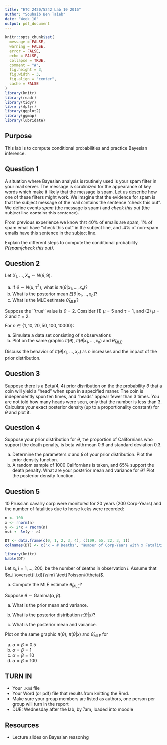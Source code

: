 ```yaml
---
title: "ETC 2420/5242 Lab 10 2016"
author: "Souhaib Ben Taieb"
date: "Week 10"
output: pdf_document
---
```


```r
knitr::opts_chunk$set(
  message = FALSE,
  warning = FALSE,
  error = FALSE, 
  echo = FALSE, 
  collapse = TRUE,
  comment = "#",
  fig.height = 3,
  fig.width = 3,
  fig.align = "center",
  cache = FALSE
)
library(knitr)
library(readr)
library(tidyr)
library(dplyr)
library(ggplot2)
library(ggmap)
library(lubridate)
```

## Purpose

This lab is to compute conditional probabilities and practice Bayesian inference.

## Question 1

A situation where Bayesian analysis is routinely used is your spam filter in your mail server. The message is scrutinized for the appearance of key words which make it likely that the message is spam. Let us describe how one of these filters might work. We imagine that the evidence for spam is that the subject message of the mail contains the sentence "check this out". We define events *spam* (the message is spam) and *check this out* (the subject line contains this sentence).

From previous experience we know that 40% of emails are spam, 1% of spam email have "check this out" in the subject line, and .4% of non-spam emails have this sentence in the subject line.

Explain the different steps to compute the conditional probability *$P(\text{spam} | \text{check this out})$*.

## Question 2

Let $X_1, \dots, X_n \sim N(\theta, 9)$.

a. If $\theta \sim N(\mu, \tau^2)$, what is $\pi(\theta|x_1, \dots, x_n)$?
b. What is the posterior mean $E[\theta|x_1, \dots, x_n]$?
c. What is the MLE estimate $\hat{\theta}_\text{MLE}$?


Suppose the ``true'' value is $\theta = 2$. Consider (1) $\mu = 5$ and $\tau = 1$, and (2) $\mu = 2$ and $\tau = 2$.

For $n \in \{1, 10, 20, 50, 100, 10000\}$:

a. Simulate a data set consisting of $n$ observations
b. Plot on the same graphic $\pi(\theta)$, $\pi(\theta|x_1, \dots, x_n)$ and $\hat{\theta}_\text{MLE}$.

Discuss the behavior of $\pi(\theta|x_1, \dots, x_n)$ as $n$ increases and the impact of the prior distribution.


## Question 3

Suppose  there is a Beta(4, 4) prior distribution on the the probability $\theta$ that a coin will yield a "head" when spun in a specified maner. The coin is independently spun ten times, and "heads" appear fewer than 3 times. You are not told how many heads were seen, only that the number is less than 3. Calculate your exact posterior density (up to a proportionality constant) for $\theta$ and plot it.

## Question 4

Suppose your prior distribution for $\theta$, the proportion of Californians who support the death penalty, is beta with mean 0.6 and standard deviation 0.3.

a. Determine the parameters $\alpha$ and $\beta$ of your prior distribution. Plot the prior density function.
b. A random sample of 1000 Californians is taken, and 65% support the death penalty. What are your posterior mean and variance for $\theta$? Plot the posterior density function.

## Question 5

10 Prussian cavalry corp were monitored for 20 years (200 Corp-Years) and the number of fatalities due to horse kicks were recorded:

```r
n <- 100
x <- rnorm(n)
y <- 2*x + rnorm(n)
out <- lm(y ~ x)

DT <- data.frame(c(0, 1, 2, 3, 4), c(109, 65, 22, 3, 1))
colnames(DT) <- c("x = # Deaths", "Number of Corp-Years with x Fatalities")

library(knitr)
kable(DT)
```

Let $x_i, i = 1, \dots, 200$, be the number of deaths in observation $i$. Assume that $x_i \overset{i.i.d}{\sim} \text{Poisson}(\theta)$.

a. Compute the MLE estimate $\hat{\theta}_{\text{MLE}}$?

Suppose $\theta \sim \text{Gamma}(\alpha, \beta)$. 

a. What is the prior mean and variance.


b. What is the posterior distribution $\pi(\theta|x$)?


c. What is the posterior mean and variance.


Plot on the same graphic $\pi(\theta)$, $\pi(\theta|x)$ and $\hat{\theta}_\text{MLE}$ for

a. $\alpha = \beta = 0.5$
b. $\alpha = \beta = 1$
c. $\alpha = \beta = 10$
d. $\alpha = \beta = 100$


## TURN IN 

- Your `.Rmd` file
- Your Word (or pdf) file that results from knitting the Rmd.
- Make sure your group members are listed as authors, one person per group will turn in the report
- DUE: Wednesday after the lab, by 7am, loaded into moodle

## Resources

- Lecture slides on Bayesian reasoning




